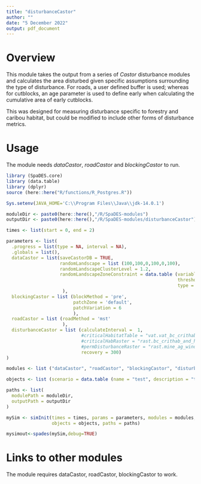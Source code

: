 ```yaml
---
title: "disturbanceCastor"
author: ""
date: "5 December 2022"
output: pdf_document
---
```


# Overview

This module takes the output from a series of *Castor* disturbance modules and calculates the area disturbed given specific assumptions surrounding the type of disturbance. For roads, a user defined buffer is used; whereas for cutblocks, an age parameter is used to define early when calculating the cumulative area of early cutblocks.

This was designed for measuring disturbance specific to forestry and caribou habitat, but could be modified to include other forms of disturbance metrics. 

# Usage
The module needs *dataCastor*, *roadCastor* and *blockingCastor* to run.

```r
library (SpaDES.core)
library (data.table)
library (dplyr)
source (here::here("R/functions/R_Postgres.R"))

Sys.setenv(JAVA_HOME='C:\\Program Files\\Java\\jdk-14.0.1')

moduleDir <- paste0(here::here(),"/R/SpaDES-modules")
outputDir <- paste0(here::here(),"/R/SpaDES-modules/disturbanceCastor")

times <- list(start = 0, end = 2)

parameters <- list(
  .progress = list(type = NA, interval = NA),
  .globals = list(),
  dataCastor = list(saveCastorDB = TRUE,
                    randomLandscape = list (100,100,0,100,0,100),
                    randomLandscapeClusterLevel = 1.2,
                    randomLandscapeZoneConstraint = data.table (variable = 'age', 
                                                                threshold = 140, 
                                                                type = 'ge', percentage = 20)
                     ),
  blockingCastor = list (blockMethod = 'pre', 
                         patchZone = 'default',
                         patchVariation = 6
                         ),
  roadCastor = list (roadMethod = 'mst'
                     ),
  disturbanceCastor = list (calculateInterval =  1, 
                            #criticalHabitatTable = "vat.vat_bc_crithab_and_herd",
                            #criticalHabRaster = "rast.bc_crithab_and_herd",
                            #permDisturbanceRaster = "rast.mine_ag_wind_rail",
                            recovery = 300)
)

modules <- list ("dataCastor", "roadCastor", "blockingCastor", "disturbanceCastor")

objects <- list (scenario = data.table (name = "test", description = "test"))

paths <- list(
  modulePath = moduleDir,
  outputPath = outputDir
)

mySim <- simInit(times = times, params = parameters, modules = modules,
                 objects = objects, paths = paths)

mysimout<-spades(mySim,debug=TRUE) 
```


# Links to other modules

The module requires dataCastor, roadCastor, blockingCastor to work.

